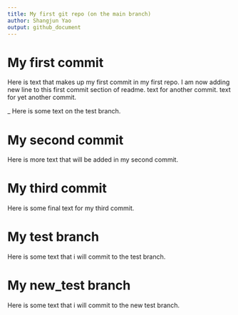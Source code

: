 ```yaml
---
title: My first git repo (on the main branch)
author: Shangjun Yao
output: github_document
---
```



# My first commit
Here is text that makes up my first commit in my first repo.
I am now adding new line to this first commit section of readme.
text for another commit.
text for yet another commit.



_ Here is some text on the test branch.

# My second commit

Here is more text that will be added in my second commit.

# My third commit

Here is some final text for my third commit.

# My test branch

Here is some text that i will commit to the test branch.

# My new_test branch 

Here is some text that i will commit to the new test branch.
